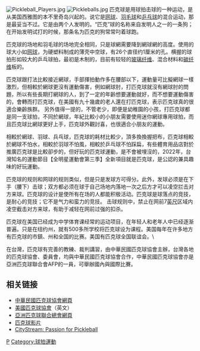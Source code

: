 {{Multiple issues |
{{Expert|time=2015-12-14T03:33:07+00:00}}
{{Unreferenced|time=2012-03-24T02:20:29+00:00 }}
}}

[[File:Pickleball_Players.jpg|thumb]]
[[File:Pickleballs.jpg|thumb]]
匹克球是用球拍击球的一种运动，是从美国西雅图的本不里奇岛兴起的。说它是[[网球|网球]]、[[羽毛球|羽毛球]]和[[乒乓球|乒乓球]]的混合运动，那是最妥当不过。它是由两个人发明的。“匹克”球的名称来自发明人之一的一条狗；在开始发明试打的时候，那条名为匹克的狗常常叼着球跑。

匹克球的场地和羽毛球的场地完全相同，只是球網需要降到網球網的高度。使用的球大小如[[网球|网球]]，为硬塑料制成的薄壳中空球，有26个直径约1厘米的孔。横握的球拍形如较大的乒乓球拍，最初是木制的，目前有较轻的[[玻璃纤维|玻璃纤维]]、混合材料和[[碳纤维|碳纤维]]板的。

匹克球跟打法比較接近網球，手部揮拍動作多在腰部以下，運動量可比擬網球一樣激烈，但相較於網球更沒有運動傷害，例如網球肘，打匹克球就沒有網球肘的問題，所以有些長期打網球的人，到了一定的年齡想要運動就好，而不想要運動傷害的，會轉而打匹克球，在美國有九十幾歲的老人還在打匹克球，表示匹克球真的很適合樂齡族群。
另外值得一提的，不管老少，即便是幼稚園的小孩，打匹克球都是同一支球拍，不同於網球，年紀比較小的小朋友需要使用迷你網球專用球拍，而且匹克球比網球更好上手，匹克球外觀討喜，也很適合小朋友的運動。

相較於網球、羽球、兵乓球，匹克球的耗材比較少，頂多換換握把布，匹克球相較於網球不怕水，相較於羽球不怕風，相較於乒乓球不怕踩扁，有些體育用品店對於推廣匹克球是比較卻步的，但好玩的匹克球運動，是不會被埋沒的，2022年，台灣知名的運動節目【全明星運動會第三季】全新項目就是匹克球，是公認的兼具趣味的好玩運動。

匹克球的规则和网球的规则类似，但是只是发球方可得分。此外，发球必须是在下手（腰下）击球；双方都必须在球于自己场地内落地一次之后方才可以凌空拦击对方来球。匹克球的设计是使所有在场的人都能积极活动。匹克球是球落点的竞技，是耐心的竞技；它不是气力和蛮力的竞技。 击球规则中，禁止在网前7[[英尺|英尺]]区域内凌空截击对方来球，有助于减轻在网前过强的扣杀。

匹克球在美国已经成为中学体育课经常的运动项目，在年轻人和老年人中已经逐渐普遍。只是在纽约州，就有500多所学校将匹克球设为课程。美国每年在许多地方有匹克球的市鎮、州和全国的比赛。美国有匹克球全国联谊会。\

在台灣，匹克球有完善的教練、裁判講習，由中華民國匹克球協會主辦，台灣各地的匹克球協會、委員會，均與中華民國匹克球協會合作，中華民國匹克球協會亦是亞洲匹克球聯合會AFP的一員，可舉辦國內與國際比賽。

==相关链接==
* [https://www.pickleball.org.tw/ 中華民國匹克球協會網頁]{{Wayback|url=https://www.pickleball.org.tw/ |date=20200706163851 }}
* [https://www.usapa.org/ 美國匹克球協會]{{Wayback|url=https://www.usapa.org/ |date=20190103185726 }}（英文）
* [https://www.afpickleball.org/ 亞洲匹克球聯合總會網頁]{{Wayback|url=https://www.afpickleball.org/ |date=20200705214407 }}
* [https://web.archive.org/web/20110720092925/http://www.ksee24.com/news/local/Pickleball---DMA-125602398.html 匹克球影片]
* [http://www.seattlechannel.org/CityStream/segments?videoid=x23352 CityStream: Passion for Pickleball]{{Wayback|url=http://www.seattlechannel.org/CityStream/segments?videoid=x23352 |date=20181226133852 }}

[[Category:球類運動|P]]
[[Category:球拍運動|Category:球拍運動]]